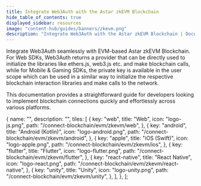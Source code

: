 ```yaml
---
title: Integrate Web3Auth with the Astar zkEVM Blockchain
hide_table_of_contents: true
displayed_sidebar: resources
image: "content-hub/guides/banners/zkevm.png"
description: "Integrate Web3Auth with the Astar zkEVM Blockchain | Documentation - Web3Auth"
---
```



<SEO
  title="Integrate Web3Auth with the Astar zkEVM Blockchain"
  description="Integrate Web3Auth with the Astar zkEVM Blockchain | Documentation - Web3Auth"
  image="https://web3auth.io/docs/content-hub/guides/banners/zkevm.png"
  slug="/connect-blockchain/evm/zkevm"
/>

Integrate Web3Auth seamlessly with EVM-based Astar zkEVM Blockchain. For Web SDKs, Web3Auth returns a provider that can be directly used to initialize
the libraries like ethers.js, web3.js etc. and make blockchain calls, while for Mobile & Gaming SDKs, the private key is available in the user scope
which can be used in a similar way to initialize the respective blockchain interaction libraries and make calls to the network.

This documentation provides a straightforward guide for developers looking to implement blockchain connections quickly and effortlessly across various
platforms.

  {
    name: "",
    description: "",
    tiles: [
      {
        key: "web",
        title: "Web",
        icon: "logo-js.png",
        path: "/connect-blockchain/evm/zkevm/web",
      },
      {
        key: "android",
        title: "Android (Kotlin)",
        icon: "logo-android.png",
        path: "/connect-blockchain/evm/zkevm/android",
      },
      {
        key: "apple",
        title: "iOS (Swift)",
        icon: "logo-apple.png",
        path: "/connect-blockchain/evm/zkevm/ios",
      },
      {
        key: "flutter",
        title: "Flutter",
        icon: "logo-flutter.png",
        path: "/connect-blockchain/evm/zkevm/flutter",
      },
      {
        key: "react-native",
        title: "React Native",
        icon: "logo-react.png",
        path: "/connect-blockchain/evm/zkevm/react-native",
      },
      {
        key: "unity",
        title: "Unity",
        icon: "logo-unity.png",
        path: "/connect-blockchain/evm/zkevm/unity",
      },
    ],
  },
];

<Tiles tileGroups={zkEVM} />
